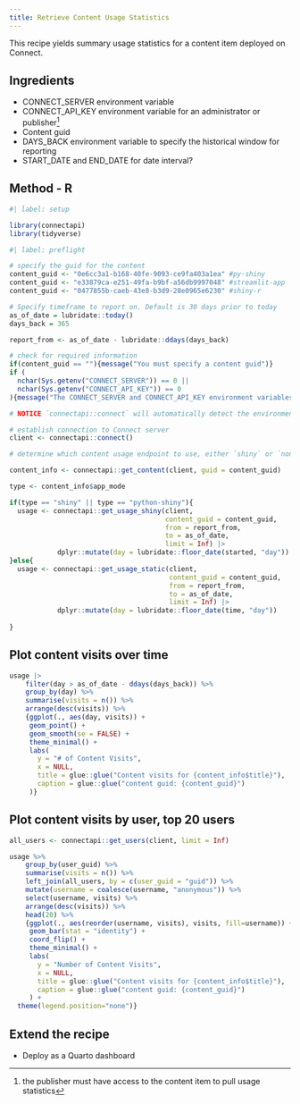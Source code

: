 ```yaml
---
title: Retrieve Content Usage Statistics
---
```


This recipe yields summary usage statistics for a content item deployed on Connect.

## Ingredients

- CONNECT_SERVER environment variable
- CONNECT_API_KEY environment variable for an administrator or publisher^[the publisher must have access to the content item to pull usage statistics]
- Content guid 
- DAYS_BACK environment variable to specify the historical window for reporting
- START_DATE and END_DATE for date interval?

## Method - R


```r
#| label: setup

library(connectapi)
library(tidyverse)


```


```r
#| label: preflight

# specify the guid for the content
content_guid <- "0e6cc3a1-b168-40fe-9093-ce9fa403a1ea" #py-shiny
content_guid <- "e33879ca-e251-49fa-b9bf-a56db9997048" #streamlit-app
content_guid <- "0477855b-caeb-43e8-b3d9-28e0965e6230" #shiny-r

# Specify timeframe to report on. Default is 30 days prior to today
as_of_date = lubridate::today()
days_back = 365

report_from <- as_of_date - lubridate::ddays(days_back)

# check for required information
if(content_guid == ""){message("You must specify a content guid")}
if (
  nchar(Sys.getenv("CONNECT_SERVER")) == 0 ||
  nchar(Sys.getenv("CONNECT_API_KEY")) == 0
){message("The CONNECT_SERVER and CONNECT_API_KEY environment variables are required in order for this report to pull usage data. Please define these variables and then re-run the report.")}

```

```r
# NOTICE `connectapi::connect` will automatically detect the environment variables CONNECT_SERVER and CONNECT_API_KEY. They do not need to be specified as arguments to this function, however, if these environment variables are not set, the code will fail

# establish connection to Connect server
client <- connectapi::connect()

# determine which content usage endpoint to use, either `shiny` or `non-shiny`

content_info <- connectapi::get_content(client, guid = content_guid)

type <- content_info$app_mode

if(type == "shiny" || type == "python-shiny"){
  usage <- connectapi::get_usage_shiny(client, 
                                       content_guid = content_guid, 
                                       from = report_from, 
                                       to = as_of_date,
                                       limit = Inf) |>
            dplyr::mutate(day = lubridate::floor_date(started, "day"))
}else{
  usage <- connectapi::get_usage_static(client, 
                                        content_guid = content_guid, 
                                        from = report_from,
                                        to = as_of_date,
                                        limit = Inf) |>
            dplyr::mutate(day = lubridate::floor_date(time, "day"))
  
}

```

## Plot content visits over time
```r
usage |>
    filter(day > as_of_date - ddays(days_back)) %>% 
    group_by(day) %>% 
    summarise(visits = n()) %>% 
    arrange(desc(visits)) %>% 
    {ggplot(., aes(day, visits)) + 
     geom_point() +
     geom_smooth(se = FALSE) +
     theme_minimal() +
     labs(
       y = "# of Content Visits",
       x = NULL,
       title = glue::glue("Content visits for {content_info$title}"),
       caption = glue::glue("content guid: {content_guid}")
     )} 
```

## Plot content visits by user, top 20 users

```r

all_users <- connectapi::get_users(client, limit = Inf)

usage %>%
    group_by(user_guid) %>% 
    summarise(visits = n()) %>% 
    left_join(all_users, by = c(user_guid = "guid")) %>%
    mutate(username = coalesce(username, "anonymous")) %>%
    select(username, visits) %>% 
    arrange(desc(visits)) %>% 
    head(20) %>% 
    {ggplot(., aes(reorder(username, visits), visits, fill=username)) + 
     geom_bar(stat = "identity") +  
     coord_flip() + 
     theme_minimal() +
     labs(
       y = "Number of Content Visits",
       x = NULL,
       title = glue::glue("Content visits for {content_info$title}"),
       caption = glue::glue("content guid: {content_guid}")
     ) + 
  theme(legend.position="none")}
```

## Extend the recipe

- Deploy as a Quarto dashboard



